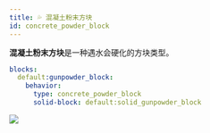 ```yaml
---
title: 💦 混凝土粉末方块
id: concrete_powder_block
---
```


**混凝土粉末方块**是一种遇水会硬化的方块类型。

```yml
blocks:
  default:gunpowder_block:
    behavior:
      type: concrete_powder_block
      solid-block: default:solid_gunpowder_block
```

![](/img/concrete_powder_block.png)